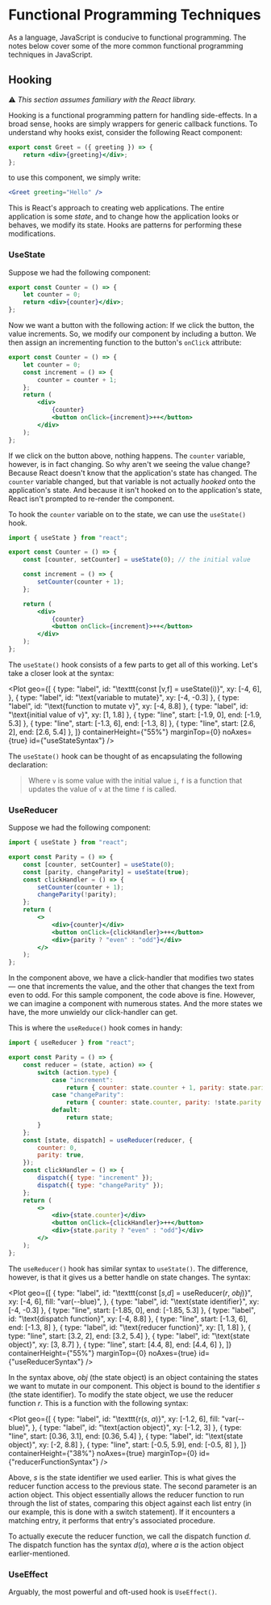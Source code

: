 
# Functional Programming Techniques

As a language, JavaScript is conducive to functional programming. The notes
below cover some of the more common functional programming techniques in
JavaScript.

## Hooking

⚠️ _This section assumes familiary with the React library._

Hooking is a functional programming pattern for handling side-effects. In a
broad sense, hooks are simply wrappers for generic callback functions. To
understand why hooks exist, consider the following React component:

```jsx
export const Greet = ({ greeting }) => {
	return <div>{greeting}</div>;
};
```

to use this component, we simply write:

```jsx
<Greet greeting="Hello" />
```

This is React's approach to creating web applications. The entire
application is some _state_, and to change how the application looks or
behaves, we modify its state. Hooks are patterns for performing these
modifications.

### UseState

Suppose we had the following component:

```jsx
export const Counter = () => {
	let counter = 0;
	return <div>{counter}</div>;
};
```

Now we want a button with the following action: If we click the button, the
value increments. So, we modify our component by including a button. We
then assign an incrementing function to the button's `onClick` attribute:

```jsx
export const Counter = () => {
	let counter = 0;
	const increment = () => {
		counter = counter + 1;
	};
	return (
		<div>
			{counter}
			<button onClick={increment}>++</button>
		</div>
	);
};
```

If we click on the button above, nothing happens. The `counter` variable,
however, is in fact changing. So why aren't we seeing the value change?
Because React doesn't know that the application's state has changed. The
`counter` variable changed, but that variable is not actually _hooked_ onto
the application's state. And because it isn't hooked on to the
application's state, React isn't prompted to re-render the component.

To hook the `counter` variable on to the state, we can use the `useState()`
hook.

```jsx
import { useState } from "react";

export const Counter = () => {
	const [counter, setCounter] = useState(0); // the initial value

	const increment = () => {
		setCounter(counter + 1);
	};

	return (
		<div>
			{counter}
			<button onClick={increment}>++</button>
		</div>
	);
};
```

The `useState()` hook consists of a few parts to get all of this working.
Let's take a closer look at the syntax:

<Plot
	geo={[
		{
			type: "label",
			id: "\\texttt{const [v,f] = useState(i)}",
			xy: [-4, 6],
		},
		{ type: "label", id: "\\text{variable to mutate}", xy: [-4, -0.3] },
		{ type: "label", id: "\\text{function to mutate v}", xy: [-4, 8.8] },
		{ type: "label", id: "\\text{initial value of v}", xy: [1, 1.8] },
		{ type: "line", start: [-1.9, 0], end: [-1.9, 5.3] },
		{ type: "line", start: [-1.3, 6], end: [-1.3, 8] },
		{ type: "line", start: [2.6, 2], end: [2.6, 5.4] },
	]}
	containerHeight={"55%"}
	marginTop={0}
	noAxes={true}
	id={"useStateSyntax"}
/>

The `useState()` hook can be thought of as encapsulating the following
declaration:

> Where `v` is some value with the initial value `i`, `f` is a function
> that updates the value of `v` at the time `f` is called.

### UseReducer

Suppose we had the following component:

```jsx
import { useState } from "react";

export const Parity = () => {
	const [counter, setCounter] = useState(0);
	const [parity, changeParity] = useState(true);
	const clickHandler = () => {
		setCounter(counter + 1);
		changeParity(!parity);
	};
	return (
		<>
			<div>{counter}</div>
			<button onClick={clickHandler}>++</button>
			<div>{parity ? "even" : "odd"}</div>
		</>
	);
};
```

In the component above, we have a click-handler that modifies two states —
one that increments the value, and the other that changes the text from
even to odd. For this sample component, the code above is fine. However, we
can imagine a component with numerous states. And the more states we have,
the more unwieldy our click-handler can get.

This is where the `useReduce()` hook comes in handy:

```jsx
import { useReducer } from "react";

export const Parity = () => {
	const reducer = (state, action) => {
		switch (action.type) {
			case "increment":
				return { counter: state.counter + 1, parity: state.parity };
			case "changeParity":
				return { counter: state.counter, parity: !state.parity };
			default:
				return state;
		}
	};
	const [state, dispatch] = useReducer(reducer, {
		counter: 0,
		parity: true,
	});
	const clickHandler = () => {
		dispatch({ type: "increment" });
		dispatch({ type: "changeParity" });
	};
	return (
		<>
			<div>{state.counter}</div>
			<button onClick={clickHandler}>++</button>
			<div>{state.parity ? "even" : "odd"}</div>
		</>
	);
};
```
The `useReducer()` hook has similar syntax to `useState()`. The difference,
however, is that it gives us a better handle on state changes. The syntax:

<Plot
	geo={[
		{
			type: "label",
			id: "\\texttt{const [$s$,$d$] = useReducer($r$, $obj$)}",
			xy: [-4, 6],
			fill: "var(--blue)",
		},
		{ type: "label", id: "\\text{state identifier}", xy: [-4, -0.3] },
		{ type: "line", start: [-1.85, 0], end: [-1.85, 5.3] },
		{ type: "label", id: "\\text{dispatch function}", xy: [-4, 8.8] },
		{ type: "line", start: [-1.3, 6], end: [-1.3, 8] },
		{ type: "label", id: "\\text{reducer function}", xy: [1, 1.8] },
		{ type: "line", start: [3.2, 2], end: [3.2, 5.4] },
		{ type: "label", id: "\\text{state object}", xy: [3, 8.7] },
		{ type: "line", start: [4.4, 8], end: [4.4, 6] },
	]}
	containerHeight={"55%"}
	marginTop={0}
	noAxes={true}
	id={"useReducerSyntax"}
/>

In the syntax above, ${obj}$ (the state object) is an object containing the
states we want to mutate in our component. This object is bound to the
identifier ${s}$ (the state identifier). To modify the state object, we use
the reducer function ${r.}$ This is a function with the following syntax:

<Plot
	geo={[
		{
			type: "label",
			id: "\\texttt{r($s$, $a$)}",
			xy: [-1.2, 6],
			fill: "var(--blue)",
		},
		{ type: "label", id: "\\text{action object}", xy: [-1.2, 3] },
		{ type: "line", start: [0.36, 3.1], end: [0.36, 5.4] },
		{ type: "label", id: "\\text{state object}", xy: [-2, 8.8] },
		{ type: "line", start: [-0.5, 5.9], end: [-0.5, 8] },
	]}
	containerHeight={"38%"}
	noAxes={true}
	marginTop={0}
	id={"reducerFunctionSyntax"}
/>

Above, ${s}$ is the state identifier we used earlier. This is what gives
the reducer function access to the previous state. The second parameter is
an action object. This object essentially allows the reducer function to
run through the list of states, comparing this object against each list
entry (in our example, this is done with a switch statement). If it
encounters a matching entry, it performs that entry's associated procedure.

To actually execute the reducer function, we call the dispatch function
${d.}$ The dispatch function has the syntax ${d(a),}$ where ${a}$ is the
action object earlier-mentioned.

### UseEffect

Arguably, the most powerful and oft-used hook is `UseEffect()`.
